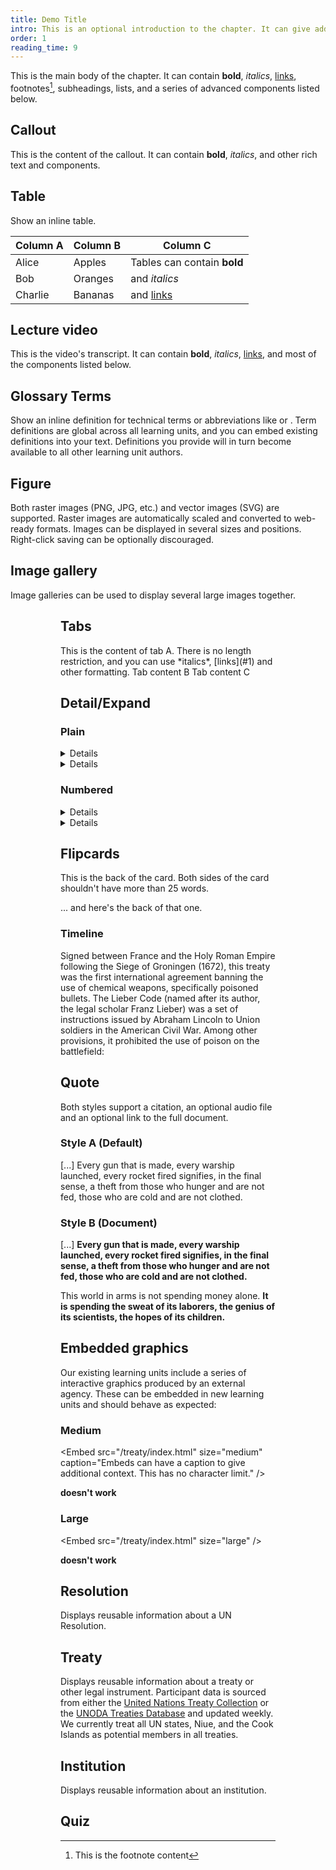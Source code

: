 ```yaml
---
title: Demo Title
intro: This is an optional introduction to the chapter. It can give additional context to the chapter title, or otherwise prepare the reader for the text that follows. There is no character limit, but aim for 20-30 words.
order: 1
reading_time: 9
---
```


This is the main body of the chapter. It can contain **bold**, _italics_, [links](#example), footnotes[^1], subheadings, lists, and a series of advanced components listed below.

## Callout

<Callout title="This is the title">

This is the content of the callout. It can contain **bold**, _italics_, and other rich text and components.

</Callout>

## Table

Show an inline table.

| Column A | Column B | Column C                    |
| -------- | -------- | --------------------------- |
| Alice    | Apples   | Tables can contain **bold** |
| Bob      | Oranges  | and _italics_               |
| Charlie  | Bananas  | and [links](#1)             |

## Lecture video

<LectureVideo lu="15" vl="vl1" provider="">

This is the video's transcript. It can contain **bold**, _italics_, [links](#1), and most of the components listed below.

</LectureVideo>

## Glossary Terms

Show an inline definition for technical terms or abbreviations like <Term t="UNSCR-1540"/> or <Term t="CWC"/>. Term definitions are global across all learning units, and you can embed existing definitions into your text. Definitions you provide will in turn become available to all other learning unit authors.

## Figure

Both raster images (PNG, JPG, etc.) and vector images (SVG) are supported. Raster images are automatically scaled and converted to web-ready formats. Images can be displayed in several sizes and positions. Right-click saving can be optionally discouraged.

<Figure
  size="medium"
  src="ban-is-coming.jpg"
  caption="This is the caption for this medium-sized image."
  credit="This is the image credit"
  alt=""
  license="cc-by-2"
  discourageSaving={true}
></Figure>

## Image gallery

Image galleries can be used to display several large images together.

<Gallery>
  <Figure src="kettering.jpg" caption="Gallery image 2." credit="This is the image credit." alt="" />
  <Figure src="drone.jpg" caption="Gallery image 1." credit="This is the image credit." alt="" />
</Gallery>

## Tabs

<Tabs>
  <Tab title="Tab A">This is the content of tab A. There is no length restriction, and you can use *italics*, [links](#1) and other formatting.</Tab>
  <Tab title="Tab B">Tab content B</Tab>
  <Tab title="Tab C">Tab content C</Tab>
</Tabs>

## Detail/Expand

### Plain

<DetailsGroup>
<Details summary="Title A">

This is an expanded description of a concept. There is no length restriction, and you can use _italics_, [links](#1) and other formatting.

</Details>
<Details summary="Title B">

Description B.

</Details>
</DetailsGroup>

### Numbered

<DetailsGroup numbered>
<Details summary="Title A">

This is an expanded description of a concept. There is no length restriction, and you can use _italics_, [links](#1) and other formatting.

</Details>
<Details summary="Title B">

Description B.

</Details>
</DetailsGroup>

## Flipcards

<FlipCards>
<Card front="This the front of the card.">

This is the back of the card. Both sides of the card shouldn't have more than 25 words.

</Card>

<Card front="And here is another card">

... and here's the back of that one.

</Card>
</FlipCards>

### Timeline

<Timeline>
  <Event date="1675" title="Strasbourg Agreement">
    Signed between France and the Holy Roman Empire following the Siege of Groningen (1672), this treaty was the first international agreement banning
    the use of chemical weapons, specifically poisoned bullets.
  </Event>
  <Event date="1863" title="Lieber Code">
    The Lieber Code (named after its author, the legal scholar Franz Lieber) was a set of instructions issued by Abraham Lincoln to Union soldiers in
    the American Civil War. Among other provisions, it prohibited the use of poison on the battlefield:
  </Event>
</Timeline>

## Quote

Both styles support a citation, an optional audio file and an optional link to the full document.

### Style A (Default)

<Quote audio="eisenhower-chance-for-peace.mp3" fullDocument="https://en.wikisource.org/wiki/The_Chance_for_Peace" cite='Dwight D. Eisenhower, "Chance for Peace", speech to American Society of Newspaper Editors.'>

[...] Every gun that is made, every warship launched, every rocket fired signifies, in the final sense, a theft from those who hunger and are not fed, those who are cold and are not clothed.

</Quote>

### Style B (Document)

<Quote audio="eisenhower-chance-for-peace.mp3" type="document" fullDocument="https://en.wikisource.org/wiki/The_Chance_for_Peace" cite='Dwight D. Eisenhower, "Chance for Peace", speech to American Society of Newspaper Editors.'>

[...] **Every gun that is made, every warship launched, every rocket fired signifies, in the final sense, a theft from those who hunger and are not fed, those who are cold and are not clothed.**

This world in arms is not spending money alone. **It is spending the sweat of its laborers, the genius of its scientists, the hopes of its children.**

</Quote>

## Embedded graphics

Our existing learning units include a series of interactive graphics produced by an external agency. These can be embedded in new learning units and should behave as expected:

### Medium

&lt;Embed src="/treaty/index.html" size="medium" caption="Embeds can have a caption to give additional context. This has no character limit." /&gt;

**doesn't work**

### Large

&lt;Embed src="/treaty/index.html" size="large" /&gt;

**doesn't work**

## Resolution

Displays reusable information about a UN Resolution.

<Resolution name="S/RES/1540" />

## Treaty

Displays reusable information about a treaty or other legal instrument. Participant data is sourced from either the [United Nations Treaty Collection](https://treaties.un.org/Pages/Home.aspx?clang=_en) or the [UNODA Treaties Database](https://treaties.unoda.org/) and updated weekly. We currently treat all UN states, Niue, and the Cook Islands as potential members in all treaties.

<Treaty name="npt" />

## Institution

Displays reusable information about an institution.

<Institution name="opcw" />

## Quiz

<Quiz>
  <Question type="MultipleChoice" question="What is the goal of arms control?" hint="Select all that apply.">
    <Choice correct="true" value="World peace" />
    <Choice value="Protection of civilians" />
    <Choice correct="true" value="Limiting the number of weapons" />
    <Choice value="Eliminating all weapons" />
  </Question>
  <Question type="Radio" question="Which instrument is considered the first attempt at arms control in modern history?">
    <RadioChoice correct="true" value="The Strasbourg Agreement" />
    <RadioChoice value="The Geneva Protocol" />
    <RadioChoice correct="true" value="The Lieber Code" />
    <RadioChoice value="The Hague Conference" />
  </Question>
</Quiz>

[^1]: This is the footnote content

